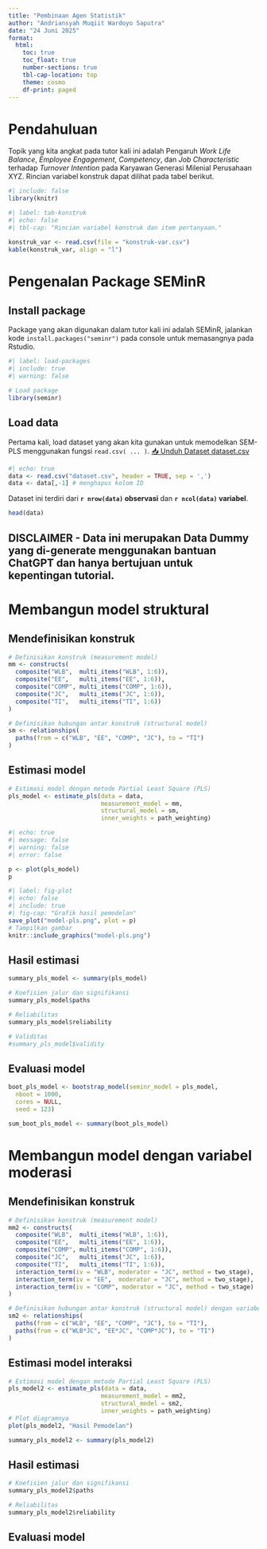 ```yaml
---
title: "Pembinaan Agen Statistik"
author: "Andriansyah Muqiit Wardoyo Saputra"
date: "24 Juni 2025"
format: 
  html:
    toc: true
    toc_float: true
    number-sections: true
    tbl-cap-location: top
    theme: cosmo
    df-print: paged
---
```


# Pendahuluan

Topik yang kita angkat pada tutor kali ini adalah Pengaruh *Work Life Balance*, *Employee Engagement*, *Competency*, dan *Job Characteristic* terhadap *Turnover Intention* pada Karyawan Generasi Milenial Perusahaan XYZ. Rincian variabel konstruk dapat dilihat pada tabel berikut.

```r
#| include: false
library(knitr)
```

```r
#| label: tab-konstruk
#| echo: false
#| tbl-cap: "Rincian variabel konstruk dan item pertanyaan."

konstruk_var <- read.csv(file = "konstruk-var.csv")
kable(konstruk_var, align = "l")

```

# Pengenalan Package SEMinR

## Install package

Package yang akan digunakan dalam tutor kali ini adalah SEMinR, jalankan kode `install.packages("seminr")` pada console untuk memasangnya pada Rstudio.

```r
#| label: load-packages
#| include: true
#| warning: false

# Load package
library(seminr)
```

## Load data

Pertama kali, load dataset yang akan kita gunakan untuk memodelkan SEM-PLS menggunakan fungsi `read.csv( ... )`. [📥 Unduh Dataset dataset.csv](dataset.csv)

```r
#| echo: true
data <- read.csv("dataset.csv", header = TRUE, sep = ',')
data <- data[,-1] # menghapus kolom ID
```

Dataset ini terdiri dari **`r nrow(data)` observasi** dan **`r ncol(data)` variabel**.

```r
head(data)
```

::: callout-warning
## DISCLAIMER - Data ini merupakan Data Dummy yang di-generate menggunakan bantuan ChatGPT dan hanya bertujuan untuk kepentingan tutorial.
:::

# Membangun model struktural

## Mendefinisikan konstruk

```r
# Definisikan konstruk (measurement model)
mm <- constructs(
  composite("WLB",  multi_items("WLB", 1:6)),
  composite("EE",   multi_items("EE", 1:6)),
  composite("COMP", multi_items("COMP", 1:6)),
  composite("JC",   multi_items("JC", 1:6)),
  composite("TI",   multi_items("TI", 1:6))
)
```

```r
# Definisikan hubungan antar konstruk (structural model)
sm <- relationships(
  paths(from = c("WLB", "EE", "COMP", "JC"), to = "TI")
)
```

## Estimasi model

```r
# Estimasi model dengan metode Partial Least Square (PLS)
pls_model <- estimate_pls(data = data, 
                          measurement_model = mm, 
                          structural_model = sm,
                          inner_weights = path_weighting)
```

```r
#| echo: true
#| message: false
#| warning: false
#| error: false

p <- plot(pls_model)
p
```

```r
#| label: fig-plot
#| echo: false
#| include: true
#| fig-cap: "Grafik hasil pemodelan"
save_plot("model-pls.png", plot = p)
# Tampilkan gambar
knitr::include_graphics("model-pls.png")
```

## Hasil estimasi

```r
summary_pls_model <- summary(pls_model)
```

```r
# Koefisien jalur dan signifikansi
summary_pls_model$paths
```

```r
# Reliabilitas
summary_pls_model$reliability
```

```r
# Validitas
#summary_pls_model$validity
```

## Evaluasi model

```r
boot_pls_model <- bootstrap_model(seminr_model = pls_model,
  nboot = 1000,
  cores = NULL,
  seed = 123)
```

```r
sum_boot_pls_model <- summary(boot_pls_model)
```

# Membangun model dengan variabel moderasi

## Mendefinisikan konstruk

```r
# Definisikan konstruk (measurement model)
mm2 <- constructs(
  composite("WLB",  multi_items("WLB", 1:6)),
  composite("EE",   multi_items("EE", 1:6)),
  composite("COMP", multi_items("COMP", 1:6)),
  composite("JC",   multi_items("JC", 1:6)),
  composite("TI",   multi_items("TI", 1:6)),
  interaction_term(iv = "WLB", moderator = "JC", method = two_stage),
  interaction_term(iv = "EE",  moderator = "JC", method = two_stage),
  interaction_term(iv = "COMP", moderator = "JC", method = two_stage)
)
```

```r
# Definisikan hubungan antar konstruk (structural model) dengan variabel moderasi
sm2 <- relationships(
  paths(from = c("WLB", "EE", "COMP", "JC"), to = "TI"),  
  paths(from = c("WLB*JC", "EE*JC", "COMP*JC"), to = "TI")
)
```

## Estimasi model interaksi

```r
# Estimasi model dengan metode Partial Least Square (PLS)
pls_model2 <- estimate_pls(data = data, 
                          measurement_model = mm2, 
                          structural_model = sm2,
                          inner_weights = path_weighting)
# Plot diagramnya
plot(pls_model2, "Hasil Pemodelan")
```

```r
summary_pls_model2 <- summary(pls_model2)
```

## Hasil estimasi

```r
# Koefisien jalur dan signifikansi
summary_pls_model2$paths
```

```r
# Reliabilitas 
summary_pls_model2$reliability
```

## Evaluasi model
